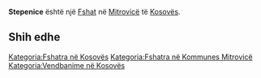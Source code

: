 {{Fshat në Kosovës
 | Emri                = Stepenice
| srp_N_name = Stepenice
| srp_N_FULL_NAME_RO = Stepenice
| srp_N_FULL_NAME_ND_RO = Stepenice
| srp_N_SORT_NAME_RG = STEPENICE
| srp_N_FULL_NAME_RG = Stepenice
| srp_N_FULL_NAME_ND_RG = Stepenice
| srp_NS_name = Степенице
| srp_NS_FULL_NAME_RO = Степенице
| srp_NS_FULL_NAME_ND_RO = Степенице
| srp_NS_SORT_NAME_RG = СТЕПЕНИЦЕ
| srp_NS_FULL_NAME_RG = Степенице
| srp_NS_FULL_NAME_ND_RG = Степенице
| std_V_name = Stepanica
| std_V_FULL_NAME_RO = Stepanica
| std_V_FULL_NAME_ND_RO = Stepanica
| std_V_SORT_NAME_RG = STEPANICA
| std_V_FULL_NAME_RG = Stepanica
| std_V_FULL_NAME_ND_RG = Stepanica

 | Emri (Rasa dhanore) = 
 | Figura              = 
 | Shteti              = Kosovo
 | Komuna              = Mitrovicë
 | Kodi postar         = 
 | Sipërfaqja          = 

 | Popullsia           = 

 | Regj. i popullsisë  = 
 | Dend. e popullsisë  = 
 | Faqja zyrtare       = 
 <!--- Koordinatat ----> 
 | Gjerësia            = 42.578611
 | Gjatësia            = 20.704444
 | Lartësia            = 
}}
'''Stepenice''' është një [[Fshat]] në [[Mitrovicë]] të [[Kosovës]].

<!-- == Gjeografia == -->
<!-- == Historia == -->
<!-- == Demografia == -->
== Shih edhe ==
{{Komuna Mitrovicë}}
{{Kosovo-Administrata-Cung}}

[[Kategoria:Fshatra në Kosovës]]
[[Kategoria:Fshatra në Kommunes Mitrovicë]]
[[Kategoria:Vendbanime në Kosovës]]
